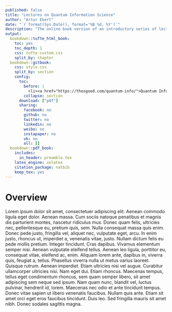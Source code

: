 ```yaml
--- 
published: false
title: "Lectures on Quantum Information Science"
author: "Artur Ekert"
date: "`r format(Sys.Date(), format='%B %d, %Y')`"
description: "The online book version of an introductory series of lectures on quantum computing."
output:
  bookdown::tufte_html_book:
    toc: yes
    toc_depth: 1
    css: tufte-custom.css
    split_by: chapter
  bookdown::gitbook:
    css: style.css
    split_by: section
    config:
      toc:
        before: |
          <li><a href="https://thosgood.com/quantum-info/">Quantum Information Science</a></li>
        collapse: section
      download: ["pdf"]
      sharing:
        facebook: no
        github: no
        twitter: no
        linkedin: no
        weibo: no
        instapaper: no
        vk: no
        all: []
  bookdown::pdf_book:
    includes:
      in_header: preamble.tex
    latex_engine: xelatex
    citation_package: natbib
    keep_tex: yes
---
```


# Overview {-}

Lorem ipsum dolor sit amet, consectetuer adipiscing elit. Aenean commodo ligula eget dolor. Aenean massa. Cum sociis natoque penatibus et magnis dis parturient montes, nascetur ridiculus mus. Donec quam felis, ultricies nec, pellentesque eu, pretium quis, sem. Nulla consequat massa quis enim. Donec pede justo, fringilla vel, aliquet nec, vulputate eget, arcu. In enim justo, rhoncus ut, imperdiet a, venenatis vitae, justo. Nullam dictum felis eu pede mollis pretium. Integer tincidunt. Cras dapibus. Vivamus elementum semper nisi. Aenean vulputate eleifend tellus. Aenean leo ligula, porttitor eu, consequat vitae, eleifend ac, enim. Aliquam lorem ante, dapibus in, viverra quis, feugiat a, tellus. Phasellus viverra nulla ut metus varius laoreet. Quisque rutrum. Aenean imperdiet. Etiam ultricies nisi vel augue. Curabitur ullamcorper ultricies nisi. Nam eget dui. Etiam rhoncus. Maecenas tempus, tellus eget condimentum rhoncus, sem quam semper libero, sit amet adipiscing sem neque sed ipsum. Nam quam nunc, blandit vel, luctus pulvinar, hendrerit id, lorem. Maecenas nec odio et ante tincidunt tempus. Donec vitae sapien ut libero venenatis faucibus. Nullam quis ante. Etiam sit amet orci eget eros faucibus tincidunt. Duis leo. Sed fringilla mauris sit amet nibh. Donec sodales sagittis magna.




\newcommand{\bra}[1]{\langle#1|}
\newcommand{\ket}[1]{|#1\rangle}
\newcommand{\proj}[1]{|#1\rangle\langle#1|}
\newcommand{\braket}[1]{\langle#1\rangle}
\newcommand{\av}[1]{\braket{#1}}
\newcommand{\tr}{\operatorname{tr}}
\newcommand{\id}{\operatorname{id}}
\newcommand{\half}{{\frac12}}

